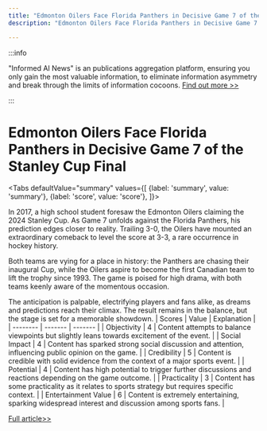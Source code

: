 ```yaml
---
title: "Edmonton Oilers Face Florida Panthers in Decisive Game 7 of the Stanley Cup Final"
description: "Edmonton Oilers Face Florida Panthers in Decisive Game 7 of the Stanley Cup Final"

---
```



:::info

"Informed AI News" is an publications aggregation platform, ensuring you only gain the most valuable information, to eliminate information asymmetry and break through the limits of information cocoons.  [Find out more >>](/)

:::

# Edmonton Oilers Face Florida Panthers in Decisive Game 7 of the Stanley Cup Final


<Tabs
	defaultValue="summary"
	values={[
	{label: 'summary', value: 'summary'},
	{label: 'score', value: 'score'},
]}>
<TabItem value="summary">


In 2017, a high school student foresaw the Edmonton Oilers claiming the 2024 Stanley Cup. As Game 7 unfolds against the Florida Panthers, his prediction edges closer to reality. Trailing 3-0, the Oilers have mounted an extraordinary comeback to level the score at 3-3, a rare occurrence in hockey history.

Both teams are vying for a place in history: the Panthers are chasing their inaugural Cup, while the Oilers aspire to become the first Canadian team to lift the trophy since 1993. The game is poised for high drama, with both teams keenly aware of the momentous occasion.

The anticipation is palpable, electrifying players and fans alike, as dreams and predictions reach their climax. The result remains in the balance, but the stage is set for a memorable showdown.
</TabItem>
<TabItem value="score">
	| Scores     | Value   | Explanation |
	| -------- | ------- | ------- |
	| Objectivity  | 4    | Content attempts to balance viewpoints but slightly leans towards excitement of the event.    |
	| Social Impact | 4     | Content has sparked strong social discussion and attention, influencing public opinion on the game.    |
	| Credibility    | 5    | Content is credible with solid evidence from the context of a major sports event.    |
	| Potential    | 4    | Content has high potential to trigger further discussions and reactions depending on the game outcome.    |
	| Practicality    | 3    | Content has some practicality as it relates to sports strategy but requires specific context.    |
	| Entertainment Value    | 6    | Content is extremely entertaining, sparking widespread interest and discussion among sports fans.    |
</TabItem>
</Tabs>

[Full article>>](https://ici.radio-canada.ca/rci/en/news/2083164/edmonton-oilers-fans-hopeful-ahead-of-decisive-stanley-cup-final-game-against-florida-panthers)
